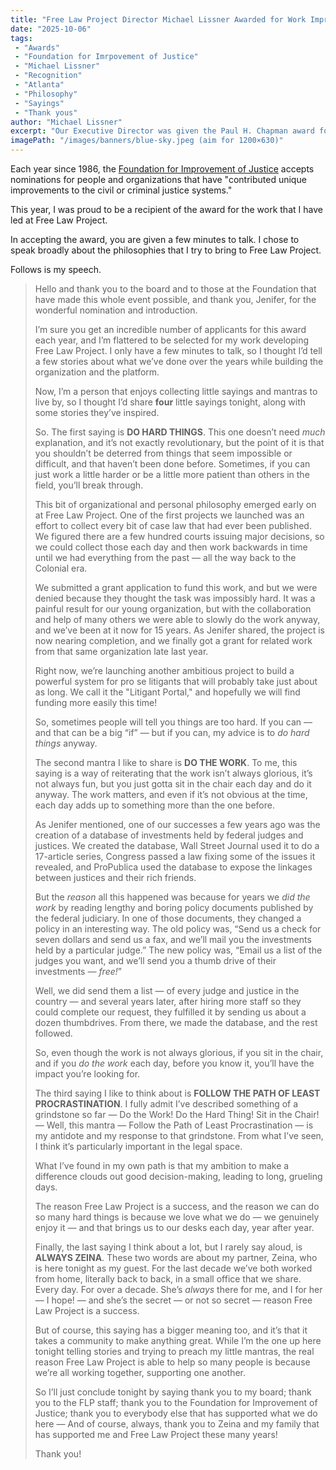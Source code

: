 ```yaml
---
title: "Free Law Project Director Michael Lissner Awarded for Work Improving Justice"
date: "2025-10-06"
tags:
 - "Awards"
 - "Foundation for Imrpovement of Justice"
 - "Michael Lissner"
 - "Recognition"
 - "Atlanta"
 - "Philosophy"
 - "Sayings"
 - "Thank yous"
author: "Michael Lissner"
excerpt: "Our Executive Director was given the Paul H. Chapman award for his work improving justice in America."
imagePath: "/images/banners/blue-sky.jpeg (aim for 1200×630)"
---
```


<p className="lead">Each year since 1986, the <a href="https://www.foundationforimprovementofjustice.org/">Foundation for Improvement of Justice</a> accepts nominations for people and organizations that have "contributed unique improvements to the civil or criminal justice systems."</p>

This year, I was proud to be a recipient of the award for the work that I have led at Free Law Project. 

In accepting the award, you are given a few minutes to talk. I chose to speak broadly about the philosophies that I try to bring to Free Law Project.  

Follows is my speech. 

> Hello and thank you to the board and to those at the Foundation that have made this whole event possible, and thank you, Jenifer, for the wonderful nomination and introduction. 
> 
> I’m sure you get an incredible number of applicants for this award each year, and I’m flattered to be selected for my work developing Free Law Project. I only have a few minutes to talk, so I thought I’d tell a few stories about what we’ve done over the years while building the organization and the platform. 
> 
> Now, I’m a person that enjoys collecting little sayings and mantras to live by, so I thought I’d share **four** little sayings tonight, along with some stories they’ve inspired.
> 
> So. The first saying is **DO HARD THINGS**. This one doesn’t need *much* explanation, and it’s not exactly revolutionary, but the point of it is that you shouldn’t be deterred from things that seem impossible or difficult, and that haven’t been done before. Sometimes, if you can just work a little harder or be a little more patient than others in the field, you’ll break through.
> 
> This bit of organizational and personal philosophy emerged early on at Free Law Project. One of the first projects we launched was an effort to collect every bit of case law that had ever been published. We figured there are a few hundred courts issuing major decisions, so we could collect those each day and then work backwards in time until we had everything from the past — all the way back to the Colonial era. 
> 
> We submitted a grant application to fund this work, and but we were denied because they thought the task was impossibly hard. It was a painful result for our young organization, but with the collaboration and help of many others we were able to slowly do the work anyway, and we’ve been at it now for 15 years. As Jenifer shared, the project is now nearing completion, and we finally got a grant for related work from that same organization late last year.
> 
> Right now, we’re launching another ambitious project to build a powerful system for pro se litigants that will probably take just about as long. We call it the "Litigant Portal," and hopefully we will find funding more easily this time\! 
> 
> So, sometimes people will tell you things are too hard. If you can — and that can be a big “if” — but if you can, my advice is to *do hard things* anyway.
> 
> The second mantra I like to share is **DO THE WORK**. To me, this saying is a way of reiterating that the work isn’t always glorious, it’s not always fun, but you just gotta sit in the chair each day and do it anyway. The work matters, and even if it’s not obvious at the time, each day adds up to something more than the one before. 
> 
> As Jenifer mentioned, one of our successes a few years ago was the creation of a database of investments held by federal judges and justices. We created the database, Wall Street Journal used it to do a 17-article series, Congress passed a law fixing some of the issues it revealed, and ProPublica used the database to expose the linkages between justices and their rich friends.
> 
> But the *reason* all this happened was because for years we *did the work* by reading lengthy and boring policy documents published by the federal judiciary. In one of those documents, they changed a policy in an interesting way. The old policy was, “Send us a check for seven dollars and send us a fax, and we’ll mail you the investments held by a particular judge.” The new policy was, “Email us a list of the judges you want, and we’ll send you a thumb drive of their investments — *free!*” 
> 
> Well, we did send them a list — of every judge and justice in the country — and several years later, after hiring more staff so they could complete our request, they fulfilled it by sending us about a dozen thumbdrives. From there, we made the database, and the rest followed.
> 
> So, even though the work is not always glorious, if you sit in the chair, and if you *do the work* each day, before you know it, you’ll have the impact you’re looking for.
> 
> The third saying I like to think about is **FOLLOW THE PATH OF LEAST PROCRASTINATION**. I fully admit I’ve described something of a grindstone so far — Do the Work\! Do the Hard Thing\! Sit in the Chair\! — Well, this mantra — Follow the Path of Least Procrastination — is my antidote and my response to that grindstone. From what I’ve seen, I think it’s particularly important in the legal space.
> 
> What I’ve found in my own path is that my ambition to make a difference clouds out good decision-making, leading to long, grueling days.
> 
> The reason Free Law Project is a success, and the reason we can do so many hard things is because we love what we do — we genuinely enjoy it — and that brings us to our desks each day, year after year.
> 
> Finally, the last saying I think about a lot, but I rarely say aloud, is **ALWAYS ZEINA**. These two words are about my partner, Zeina, who is here tonight as my guest. For the last decade we’ve both worked from home, literally back to back, in a small office that we share. Every day. For over a decade. She’s *always* there for me, and I for her — I hope\! — and she’s the secret — or not so secret — reason Free Law Project is a success.
> 
> But of course, this saying has a bigger meaning too, and it’s that it takes a community to make anything great. While I’m the one up here tonight telling stories and trying to preach my little mantras, the real reason Free Law Project is able to help so many people is because we’re all working together, supporting one another.
> 
> So I’ll just conclude tonight by saying thank you to my board; thank you to the FLP staff; thank you to the Foundation for Improvement of Justice; thank you to everybody else that has supported what we do here ­— And of course, always, thank you to Zeina and my family that has supported me and Free Law Project these many years\! 
> 
> Thank you!
